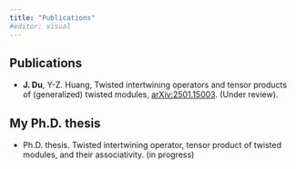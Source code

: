 ```yaml
---
title: "Publications"
#editor: visual
---
```


```{=html}
<!--
::: {.callout-note}
## Links
 
>- **Google Scholar**: <https://scholar.google.com/citations?user=tlkDP2AAAAAJ>
>- **ORCID**: <https://orcid.org/0000-0002-2011-7535>
>- **ResearchGate:** <https://www.researchgate.net/profile/Yujun-Lian>
&emsp;
:::这一段我以后说不定会需要 -->
```

## Publications

-   **J. Du**, Y-Z. Huang, Twisted intertwining operators and tensor products of (generalized) twisted modules, <a href="https://arxiv.org/abs/2501.15003" target="_blank" rel="noopener noreferrer">arXiv:2501.15003</a>. (Under review).

## My Ph.D. thesis

-   Ph.D. thesis. Twisted intertwining operator, tensor product of twisted modules, and their associativity. (in progress)